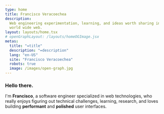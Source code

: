 ```yaml
---
type: home
title: Francisco Veracoechea
description:
  Web engineering experimentation, learning, and ideas worth sharing in the
  world wide web.
layout: layouts/home.tsx
# openGraphLayout: /layouts/homeOGImage.jsx
metas:
  title: "=title"
  description: "=description"
  lang: "en-US"
  site: "Francisco Veracoechea"
  robots: true
  image: /images/open-graph.jpg
---
```


### Hello there.

I'm **Francisco**, a software engineer specialized in web technologies, who
really enjoys figuring out technical challenges, learning, research, and loves
building **performant** and **polished** user interfaces.

